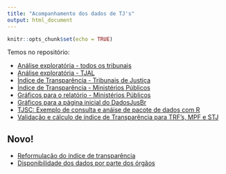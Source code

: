 ```yaml
---
title: "Acompanhamento dos dados de TJ's"
output: html_document
---
```


```r
knitr::opts_chunk$set(echo = TRUE)
```

Temos no repositório:

- [Análise exploratória - todos os tribunais](https://dadosjusbr.github.io/acompanhamento-dados/eda-itens-tjs.html)
- [Análise exploratória - TJAL](https://dadosjusbr.github.io/acompanhamento-dados/eda-tjal.html)
- [Índice de Transparência - Tribunais de Justiça](https://dadosjusbr.github.io/acompanhamento-dados/indice-transparencia-tj.html)
- [Índice de Transparência - Ministérios Públicos](https://dadosjusbr.github.io/acompanhamento-dados/indice-transparencia-mp.html)
- [Gráficos para o relatório - Ministérios Públicos](https://dadosjusbr.github.io/acompanhamento-dados/graficos-relatorios-mp.html)
- [Gráficos para a página inicial do DadosJusBr](https://dadosjusbr.github.io/acompanhamento-dados/indice-de-transparencia-plots-front.html)
- [TJSC: Exemplo de consulta e anáise de pacote de dados com R](https://dadosjusbr.github.io/acompanhamento-dados/tjsc-2021.html)
- [Validação e cálculo de índice de Transparência para TRF's, MPF e STJ](https://dadosjusbr.github.io/acompanhamento-dados/indice-de-transparencia-orgaos-federais.html)

## Novo!

- [Reformulação do índice de transparência](https://dadosjusbr.github.io/acompanhamento-dados/indice-transparencia.html) 
- [Disponibilidade dos dados por parte dos órgãos](https://dadosjusbr.github.io/acompanhamento-dados/disponibilidade-de-dados.html) 